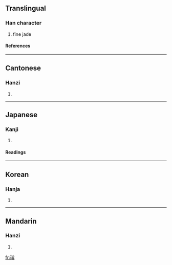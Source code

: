 ==Translingual==
===Han character===
{{Han char|rn=96|rad=玉|as=14|sn=18|four=1116<sub>3</sub>|canj=一土卜月山 (MGYBU)}}
# fine jade
====References====
{{Han ref|kx=0744.170|dkj=21311|dj=1153.040|hdz=21143.050|uh=74BF|ud=29887|bh=C27B|bd=49787}}

----
==Cantonese==
===Hanzi===
{{yue-hanzi|jyut=|y=syun4}}
# {{defn|Cantonese}}

----
==Japanese==
===Kanji===
{{ja-kanji|grade=|rs=玉14}}
# {{defn|Japanese}} 
====Readings====
{{ja-readings|on=[[せん]] (sen), [[ぜん]] (zen), [[けい]] (kei), [[け]] (ke)|kun=|nanori=}}

----
==Korean==
===Hanja===
{{ko-hanja|hangeul=선|eumhun=|rv=seon|mr=sŏn|y=sen}}
# {{defn|Korean}}

----
==Mandarin==
===Hanzi===
{{cmn-hanzi|pin=[[xuán]] ([[xuan2]])|wg=hsüan<sup>2</sup>}}
# {{defn|Mandarin}}

[[fr:璿]]